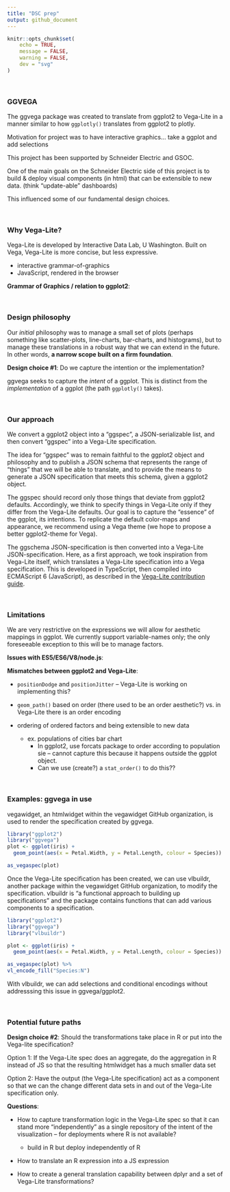 ```yaml
---
title: "DSC prep"
output: github_document
---
```


```r
knitr::opts_chunk$set(
	echo = TRUE,
	message = FALSE,
	warning = FALSE,
	dev = "svg"
)
```

<br />

### GGVEGA

The ggvega package was created to translate from ggplot2 to Vega-Lite in a manner similar to how `ggplotly()` translates from ggplot2 to plotly. 

Motivation for project was to have interactive graphics... take a ggplot and add selections

This project has been supported by Schneider Electric and GSOC.

One of the main goals on the Schneider Electric side of this project is to build & deploy visual components (in html) that can be extensible to new data. (think "update-able" dashboards)


This influenced some of our fundamental design choices. 


<br />

### Why Vega-Lite?

Vega-Lite is developed by Interactive Data Lab, U Washington. Built on Vega, Vega-Lite is more concise, but less expressive.

- interactive grammar-of-graphics
- JavaScript, rendered in the browser


**Grammar of Graphics / relation to ggplot2**:



<br />


### Design philosophy

Our  *initial* philosophy was to manage a small set of plots (perhaps something like scatter-plots, line-charts, bar-charts, and histograms), but to manage these translations in a robust way that we can extend in the future. In other words, **a narrow scope built on a firm foundation**.



**Design choice #1**: Do we capture the intention or the implementation?

ggvega seeks to capture the *intent* of a ggplot. This is distinct from the *implementation* of a ggplot (the path `ggplotly()` takes). <!-- Our idea is to let the powerful defaults of the two packages take care of most of the work. In addition, we anticipated (at some point in the distant future) creating a Vega-lite theme for the visual components. -->



<br />


### Our approach

We convert a ggplot2 object into a "ggspec", a JSON-serializable list, and then convert "ggspec" into a Vega-Lite specification.

The idea for "ggspec" was to remain faithful to the ggplot2 object and philosophy and to publish a JSON schema that represents the range of "things" that we will be able to translate, and to provide the means to generate a JSON specification that meets this schema, given a ggplot2 object.

The ggspec should record only those things that deviate from ggplot2 defaults. Accordingly, we think to specify things in Vega-Lite only if they differ from the Vega-Lite defaults. Our goal is to capture the “essence” of the ggplot, its intentions. To replicate the default color-maps and appearance, we recommend using a Vega theme (we hope to propose a better ggplot2-theme for Vega).

The ggschema JSON-specification is then converted into a Vega-Lite JSON-specification. Here, as a first approach, we took inspiration from Vega-Lite itself, which translates a Vega-Lite specification into a Vega specification. This is developed in TypeScript, then compiled into ECMAScript 6 (JavaScript), as described in the [Vega-Lite contribution guide](https://github.com/vega/vega-lite/blob/master/CONTRIBUTING.md#suggested-programming-environment).


<br />


### Limitations

We are very restrictive on the expressions we will allow for aesthetic mappings in ggplot. We currently support variable-names only; the only foreseeable exception to this will be to manage factors.

**Issues with ES5/ES6/V8/node.js**:

**Mismatches between ggplot2 and Vega-Lite**:

- `positionDodge` and `positionJitter` -- Vega-Lite is working on implementing this?

- `geom_path()` based on order (there used to be an order aesthetic?) vs. in Vega-Lite there is an order encoding  

- ordering of ordered factors and being extensible to new data  
  - ex. populations of cities bar chart  
    - In ggplot2, use forcats package to order according to population sie -- cannot capture this because it happens outside the ggplot object.
    - Can we use (create?) a `stat_order()` to do this??


<br />


### Examples: ggvega in use

vegawidget, an htmlwidget within the vegawidget GitHub organization, is used to render the specification created by ggvega. 



```r
library("ggplot2")
library("ggvega")
plot <- ggplot(iris) + 
  geom_point(aes(x = Petal.Width, y = Petal.Length, colour = Species))

as_vegaspec(plot)
```

Once the Vega-Lite specification has been created, we can use vlbuildr, another package within the vegawidget GitHub organization, to modify the specification. vlbuildr is "a functional approach to building up specifications" and the package contains functions that can add various components to a specification.

```r
library("ggplot2")
library("ggvega")
library("vlbuildr")

plot <- ggplot(iris) + 
  geom_point(aes(x = Petal.Width, y = Petal.Length, colour = Species))

as_vegaspec(plot) %>%
vl_encode_fill("Species:N")
```

With vlbuildr, we can add selections and conditional encodings without addresssing this issue in ggvega/ggplot2.

<br />

### Potential future paths

**Design choice #2**: Should the transformations take place in R or put into the Vega-lite specification?

Option 1: If the Vega-Lite spec does an aggregate, do the aggregation in R instead of JS so that the resulting htmlwidget has a much smaller data set

Option 2: Have the output (the Vega-Lite specification) act as a component so that we can the change different data sets in and out of the Vega-Lite specification only.

**Questions**: 

- How to capture transformation logic in the Vega-Lite spec so that it can stand more "independently" as a single repository of the intent of the visualization -- for deployments where R is not available?

  - build in R but deploy independently of R

- How to translate an R expression into a JS expression

- How to create a general translation capability between dplyr and a set of Vega-Lite transformations?






